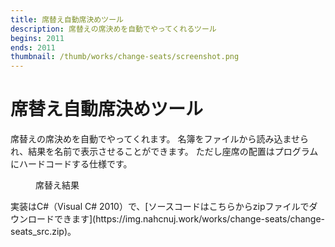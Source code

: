 ```yaml
---
title: 席替え自動席決めツール
description: 席替えの席決めを自動でやってくれるツール
begins: 2011
ends: 2011
thumbnail: /thumb/works/change-seats/screenshot.png
---
```


# 席替え自動席決めツール
席替えの席決めを自動でやってくれます。
名簿をファイルから読み込ませられ、結果を名前で表示させることができます。
ただし座席の配置はプログラムにハードコードする仕様です。
<figure style="height:calc(6*var(--line-height-length))">
  <RemoteImage src="/thumb/works/change-seats/screenshot.png" width="320" height="188" alt="席決めの結果、画面に誰がどの席に決まったのかが表示されています。" />
  <figcaption>席替え結果</figcaption>
</figure>
実装はC#（Visual C# 2010）で、[ソースコードはこちらからzipファイルでダウンロードできます](https://img.nahcnuj.work/works/change-seats/change-seats_src.zip)。

